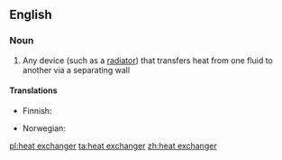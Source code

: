 ==English==

===Noun===
{{wikipedia}}
{{en-noun|sg=[[heat]] [[exchanger]]}}

#{{physics}}  Any device (such as a [[radiator]]) that transfers heat from one fluid to another via a separating wall

====Translations====
{{top}}
* Finnish: {{t-|fi|lämmönvaihdin}}
{{mid}}
*Norwegian: {{t|no|varmeveksler|m}}
{{bottom}}

[[pl:heat exchanger]]
[[ta:heat exchanger]]
[[zh:heat exchanger]]